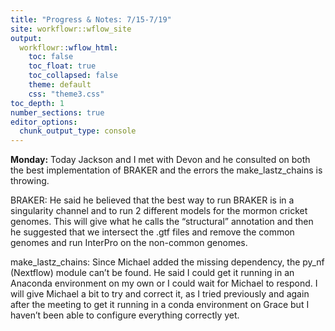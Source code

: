 ```yaml
---
title: "Progress & Notes: 7/15-7/19"
site: workflowr::wflow_site
output:
  workflowr::wflow_html:
    toc: false
    toc_float: true
    toc_collapsed: false
    theme: default
    css: "theme3.css"
toc_depth: 1
number_sections: true
editor_options:
  chunk_output_type: console
---
```


**Monday:** Today Jackson and I met with Devon and he consulted on both the best implementation of BRAKER and the errors the make_lastz_chains is throwing. 

  BRAKER: He said he believed that the best way to run BRAKER is in a singularity channel and to run 2 different models for the mormon cricket genomes. This will give what he calls the "structural" annotation and then he suggested that we intersect the .gtf files and remove the common genomes and run InterPro on the non-common genomes. 
  
  make_lastz_chains: Since Michael added the missing dependency, the py_nf (Nextflow) module can't be found. He said I could get it running in an Anaconda environment on my own or I could wait for Michael to respond. I will give Michael a bit to try and correct it, as I tried previously and again after the meeting to get it running in a conda environment on Grace but I haven't been able to configure everything correctly yet.
